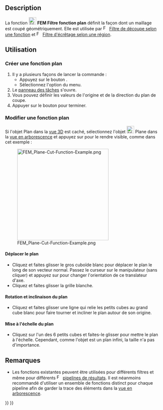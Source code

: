 <languages/>

{{Docnav/fr
|[[FEM_PostFilterCalculator/fr|Champs personnalisés de résultats]]
|[[FEM_PostCreateFunctionSphere/fr|Filtre fonction sphère]]
|[[FEM_Workbench/fr|atelier FEM]]
|IconL=FEM_PostFilterCalculator.svg
|IconR=FEM_PostCreateFunctionSphere.svg
|IconC=Workbench_FEM.svg
}}

<div class="mw-translate-fuzzy">
{{GuiCommand/fr
|Name=FEM PostCreateFunctionPlane
|Name/fr=FEM Filtre fonction plan
|MenuLocation=Résultats → Fonctions de filtrage → Plan
|Workbenches=[[FEM_Workbench/fr|FEM]]
|SeeAlso=[[FEM_tutorial/fr|FEM Tutoriel]]
}}
</div>

==Description==

La fonction [[Image:FEM_PostCreateFunctionPlane.svg|24px]] '''FEM Filtre fonction plan''' définit la façon dont un maillage est coupé géométriquement. Elle est utilisée par [[Image:FEM_PostFilterCutFunction.svg|16px]] [[FEM_PostFilterCutFunction/fr|Filtre de découpe selon une fonction]] et [[Image:FEM_PostFilterClipRegion.svg|16px]] [[FEM_PostFilterClipRegion/fr|Filtre d'écrêtage selon une région]].

<span id="Usage"></span>
==Utilisation==

<span id="Create_a_plane_function"></span>
===Créer une fonction plan===

<div class="mw-translate-fuzzy">
# Il y a plusieurs façons de lancer la commande :
#* Appuyez sur le bouton {{Button|[[Image:FEM_PostCreateFunctionPlane.svg|16px]] [[FEM_PostCreateFunctionPlane/fr|Plan]]}}.
#* Sélectionnez l'option {{MenuCommand|Résultats → Fonctions de filtrage → [[Image:FEM_PostCreateFunctionPlane.svg|16px]] Plan}} du menu.
# Le [[Task_panel/fr|panneau des tâches]] s'ouvre.
# Vous pouvez définir les valeurs de l'origine et de la direction du plan de coupe.
# Appuyer sur le bouton {{Button|OK}} pour terminer.
</div>

<span id="Edit_a_plane_function"></span>
===Modifier une fonction plan===

Si l'objet Plan dans la [[3D_view/fr|vue 3D]] est caché, sélectionnez l'objet [[Image:FEM_PostCreateFunctionPlane.svg|24px]] Plane dans la [[Tree_view/fr|vue en arborescence]] et appuyez sur {{KEY|Espace}} pour le rendre visible, comme dans cet exemple :

[[File:FEM_Plane-Cut-Function-Example.png|300px]]

<span id="Move_the_plane"></span>
====Déplacer le plan ====

* Cliquez et faites glisser le gros cuboïde blanc pour déplacer le plan le long de son vecteur normal. Passez le curseur sur le manipulateur (sans cliquer) et appuyez sur {{KEY|Ctrl}} pour changer l'orientation de ce translateur d'axe.
* Cliquez et faites glisser la grille blanche.

<span id="Rotate_and_tilt_the_plane"></span>
====Rotation et inclinaison du plan====

* Cliquez et faites glisser une ligne qui relie les petits cubes au grand cube blanc pour faire tourner et incliner le plan autour de son origine.

<span id="Scale_the_plane"></span>
====Mise à l'échelle du plan====

* Cliquez sur l'un des 6 petits cubes et faites-le glisser pour mettre le plan à l'échelle. Cependant, comme l'objet est un plan infini, la taille n'a pas d'importance.

<span id="Notes"></span>
==Remarques==

* Les fonctions existantes peuvent être utilisées pour différents filtres et même pour différents [[Image:FEM_PostPipelineFromResult.svg|16px]] [[FEM_PostPipelineFromResult/fr|pipelines de résultats]]. Il est néanmoins recommandé d'utiliser un ensemble de fonctions distinct pour chaque pipeline afin de garder la trace des éléments dans la [[Tree_view/fr|vue en arborescence]].


{{Docnav/fr
|[[FEM_PostFilterCalculator/fr|Champs personnalisés de résultats]]
|[[FEM_PostCreateFunctionSphere/fr|Filtre fonction sphère]]
|[[FEM_Workbench/fr|atelier FEM]]
|IconL=FEM_PostFilterCalculator.svg
|IconR=FEM_PostCreateFunctionSphere.svg
|IconC=Workbench_FEM.svg
}}

{{FEM Tools navi{{#translation:}}}}
{{Userdocnavi{{#translation:}}}}